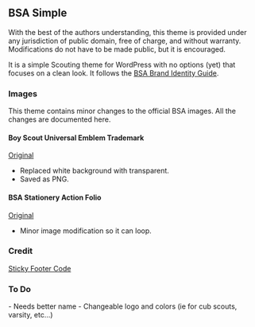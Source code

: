 ==BSA Simple==
With the best of the authors understanding, this theme is provided under any jurisdiction of public domain, free of charge, and without warranty. Modifications do not have to be made public, but it is encouraged.

It is a simple Scouting theme for WordPress with no options (yet) that focuses on a clean look. It follows the [http://www.scouting.org/scoutsource/BrandGuide.aspx BSA Brand Identity Guide].

===Images===
This theme contains minor changes to the official BSA images. All the changes are documented here.

====Boy Scout Universal Emblem Trademark====
[http://www.scouting.org/filestore/marketing/Brand/BSA_Black.jpg Original]
* Replaced white background with transparent.
* Saved as PNG.

====BSA Stationery Action Folio====
[http://www.scouting.org/filestore/marketing/images/ActionFolio_blue.png Original]
* Minor image modification so it can loop.

===Credit===
[http://www.cssstickyfooter.com/using-sticky-footer-code.html Sticky Footer Code]



===To Do===
- Needs better name
- Changeable logo and colors (ie for cub scouts, varsity, etc...)